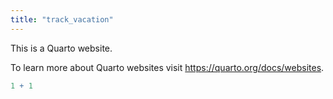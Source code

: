 ```yaml
---
title: "track_vacation"
---
```


This is a Quarto website.

To learn more about Quarto websites visit <https://quarto.org/docs/websites>.

```r
1 + 1
```
